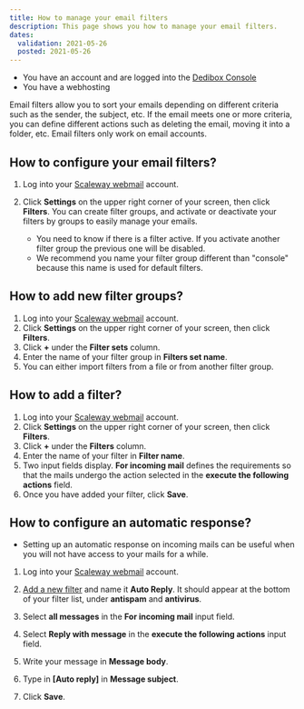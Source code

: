 ```yaml
---
title: How to manage your email filters
description: This page shows you how to manage your email filters. 
dates:
  validation: 2021-05-26
  posted: 2021-05-26
---
```


<Message type="requirement">

- You have an account and are logged into the [Dedibox Console](https://console.online.net)
- You have a webhosting 

</Message>

Email filters allow you to sort your emails depending on different criteria such as the sender, the subject, etc. If the email meets one or more criteria, you can define different actions such as deleting the email, moving it into a folder, etc. Email filters only work on email accounts.

## How to configure your email filters? 

1. Log into your [Scaleway webmail](https://webmail.online.net/) account.
2. Click **Settings** on the upper right corner of your screen, then click **Filters**. You can create filter groups, and activate or deactivate your filters by groups to easily manage your emails. 
    
    <Message type="important">

    - You need to know if there is a filter active. If you activate another filter group the previous one will be disabled. 
    - We recommend you name your filter group different than "console" because this name is used for default filters.

    </Message>


## How to add new filter groups? 

1. Log into your [Scaleway webmail](https://webmail.online.net/) account.
2. Click **Settings** on the upper right corner of your screen, then click **Filters**.
3. Click **+** under the **Filter sets** column. 
4. Enter the name of your filter group in **Filters set name**. 
5. You can either import filters from a file or from another filter group. 


## How to add a filter? 

1. Log into your [Scaleway webmail](https://webmail.online.net/) account.
2. Click **Settings** on the upper right corner of your screen, then click **Filters**.
3. Click **+** under the **Filters** column. 
4. Enter the name of your filter in **Filter name**. 
5. Two input fields display. **For incoming mail** defines the requirements so that the mails undergo the action selected in the **execute the following actions** field. 
6. Once you have added your filter, click **Save**. 


## How to configure an automatic response? 

<Message type="important">

- Setting up an automatic response on incoming mails can be useful when you will not have access to your mails for a while.

</Message>

1. Log into your [Scaleway webmail](https://webmail.online.net/) account.
2. [Add a new filter](#how-to-add-a-filter) and name it **Auto Reply**. It should appear at the bottom of your filter list, under **antispam** and **antivirus**.
3. Select **all messages** in the **For incoming mail** input field. 
4. Select **Reply with message** in the **execute the following actions** input field. 
5. Write your message in **Message body**.
6. Type in **[Auto reply]** in **Message subject**. 

    <Lightbox src="scaleway_auto_reply1.png" alt="" />

7. Click **Save**. 
